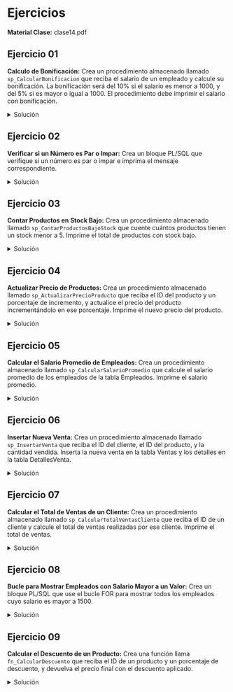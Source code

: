 
# Ejercicios
**Material Clase:** <ExternalLink href='/inacap/ti3v22/docs/clase14.pdf'>clase14.pdf</ExternalLink>

## Ejercicio 01
**Calculo de Bonificación:** Crea un procedimiento almacenado llamado `sp_CalcularBonificacion` que reciba el salario de un empleado y calcule su bonificación. La bonificación será del 10\% si el salario es menor a 1000, y del 5\% si es mayor o igual a 1000. El procedimiento debe imprimir el salario con bonificación.

<details>
    <summary>Solución</summary>
```sql
CREATE OR REPLACE PROCEDURE sp_CalcularBonificacion (
    p_Salario NUMBER
) IS
    v_Bonificacion NUMBER;
    v_SalarioTotal NUMBER;
BEGIN
    IF p_Salario < 1000 THEN
        v_Bonificacion := p_Salario * 0.10;
    ELSE
        v_Bonificacion := p_Salario * 0.05;
    END IF;
    v_SalarioTotal := p_Salario + v_Bonificacion;
    DBMS_OUTPUT.PUT_LINE('El salario total con bonificación es: ' || v_SalarioTotal);
END;
```
</details>

## Ejercicio 02
**Verificar si un Número es Par o Impar:** Crea un bloque PL/SQL que verifique si un número es par o impar e imprima el mensaje correspondiente.

<details>
    <summary>Solución</summary>
```sql
DECLARE
    v_numero NUMBER := 15;
BEGIN
    IF v_numero MOD 2 = 0 THEN
        DBMS_OUTPUT.PUT_LINE('El número ' || v_numero || ' es par.');
    ELSE
        DBMS_OUTPUT.PUT_LINE('El número ' || v_numero || ' es impar.');
    END IF;
END;
```
</details>

## Ejercicio 03
**Contar Productos en Stock Bajo:** Crea un procedimiento almacenado llamado `sp_ContarProductosBajoStock` que cuente cuántos productos tienen un stock menor a 5. Imprime el total de productos con stock bajo.

<details>
    <summary>Solución</summary>
```sql
CREATE OR REPLACE PROCEDURE sp_ContarProductosBajoStock
IS
    v_ProductosBajoStock NUMBER;
BEGIN
    SELECT COUNT(*)
    INTO v_ProductosBajoStock
    FROM Productos
    WHERE Stock < 5;
    DBMS_OUTPUT.PUT_LINE('Total de productos con stock bajo: ' || v_ProductosBajoStock);
END;
```
</details>

## Ejercicio 04
**Actualizar Precio de Productos:** Crea un procedimiento almacenado llamado `sp_ActualizarPrecioProducto` que reciba el ID del producto y un porcentaje de incremento, y actualice el precio del producto incrementándolo en ese porcentaje. Imprime el nuevo precio del producto.

<details>
    <summary>Solución</summary>
```sql
CREATE OR REPLACE PROCEDURE sp_ActualizarPrecioProducto (
    p_ProductoID NUMBER,
    p_PorcentajeAumento NUMBER
) IS
    v_PrecioActual NUMBER;
    v_NuevoPrecio NUMBER;
BEGIN
    -- Obtener el precio actual
    SELECT Precio INTO v_PrecioActual
    FROM Productos
    WHERE ProductoID = p_ProductoID;
    -- Calcular el nuevo precio
    v_NuevoPrecio := v_PrecioActual + (v_PrecioActual * p_PorcentajeAumento / 100);
    -- Actualizar el precio del producto
    UPDATE Productos
    SET Precio = v_NuevoPrecio
    WHERE ProductoID = p_ProductoID;
    DBMS_OUTPUT.PUT_LINE('El nuevo precio del producto con ID ' || p_ProductoID || ' es: ' || v_NuevoPrecio);
END;
```
</details>

## Ejercicio 05
**Calcular el Salario Promedio de Empleados:** Crea un procedimiento almacenado llamado `sp_CalcularSalarioPromedio` que calcule el salario promedio de los empleados de la tabla Empleados. Imprime el salario promedio. 

<details>
    <summary>Solución</summary>
```sql
CREATE OR REPLACE PROCEDURE sp_CalcularSalarioPromedio 
IS
    v_SalarioPromedio NUMBER;
BEGIN
    SELECT AVG(Salario)
    INTO v_SalarioPromedio
    FROM Empleados;
    DBMS_OUTPUT.PUT_LINE('El salario promedio es: ' || v_SalarioPromedio);
END;
```
</details>

## Ejercicio 06
**Insertar Nueva Venta:** Crea un procedimiento almacenado llamado `sp_InsertarVenta` que reciba el ID del cliente, el ID del producto, y la cantidad vendida. Inserta la nueva venta en la tabla Ventas y los detalles en la tabla DetallesVenta.
<details>
    <summary>Solución</summary>
```sql
CREATE OR REPLACE PROCEDURE sp_InsertarVenta (
    p_ClienteID NUMBER, 
    p_ProductoID NUMBER, 
    p_Cantidad NUMBER
) IS
    v_TotalLinea NUMBER;
    v_PrecioProducto NUMBER;
    v_VentaID NUMBER;
BEGIN
    -- Obtener el precio del producto
    SELECT Precio INTO v_PrecioProducto
    FROM Productos
    WHERE ProductoID = p_ProductoID;
    -- Calcular el total de la línea
    v_TotalLinea := v_PrecioProducto * p_Cantidad;
    -- Insertar la venta
    INSERT INTO Ventas (ClienteID, FechaVenta, TotalVenta)
    VALUES (p_ClienteID, SYSDATE, v_TotalLinea)
    RETURNING VentaID INTO v_VentaID;
    -- Insertar los detalles de la venta
    INSERT INTO DetallesVentas (VentaID, ProductoID, Cantidad, TotalLinea)
    VALUES (v_VentaID, p_ProductoID, p_Cantidad, v_TotalLinea);
    DBMS_OUTPUT.PUT_LINE('Venta insertada correctamente con ID: ' || v_VentaID);
END
```
</details>

## Ejercicio 07
**Calcular el Total de Ventas de un Cliente:** Crea un procedimiento almacenado llamado `sp_CalcularTotalVentasCliente` que reciba el ID de un cliente y calcule el total de ventas realizadas por ese cliente. Imprime el total de ventas.

<details>
    <summary>Solución</summary>
```sql
CREATE OR REPLACE PROCEDURE sp_CalcularTotalVentasCliente (
    p_ClienteID NUMBER
) IS
    v_TotalVentasCliente NUMBER;
BEGIN
    SELECT SUM(TotalVenta)
    INTO v_TotalVentasCliente
    FROM Ventas
    WHERE ClienteID = p_ClienteID;
    DBMS_OUTPUT.PUT_LINE('El total de ventas del cliente con ID ' || p_ClienteID || ' es: ' || v_TotalVentasCliente);
END;
```
</details>

## Ejercicio 08
**Bucle para Mostrar Empleados con Salario Mayor a un Valor:** Crea un bloque PL/SQL que use el bucle FOR para mostrar todos los empleados cuyo salario es mayor a 1500.

<details>
    <summary>Solución</summary>
```sql
DECLARE
    v_Nombre VARCHAR2(50);
    v_Salario NUMBER;
BEGIN
    FOR r IN (SELECT Nombre, Salario FROM Empleados WHERE Salario > 1500)
    LOOP
        v_Nombre := r.Nombre;
        v_Salario := r.Salario;
        DBMS_OUTPUT.PUT_LINE('Empleado: ' || v_Nombre || ', Salario: ' || v_Salario);
    END LOOP;
END;
```
</details>

## Ejercicio 09
**Calcular el Descuento de un Producto:** Crea una función llama `fn_CalcularDescuento` que reciba el ID de un producto y un porcentaje de descuento, y devuelva el precio final con el descuento aplicado.
<details>
    <summary>Solución</summary>
```sql
CREATE OR REPLACE FUNCTION fn_CalcularDescuento (
    p_ProductoID NUMBER,
    p_PorcentajeDescuento NUMBER
) RETURN NUMBER 
IS
    v_PrecioProducto NUMBER;
    v_PrecioConDescuento NUMBER;
BEGIN
    -- Obtener el precio del producto
    SELECT Precio INTO v_PrecioProducto
    FROM Productos
    WHERE ProductoID = p_ProductoID;
    -- Calcular el precio con descuento
    v_PrecioConDescuento := v_PrecioProducto - (v_PrecioProducto * p_PorcentajeDescuento / 100);
    RETURN v_PrecioConDescuento;
END;
```
</details>
